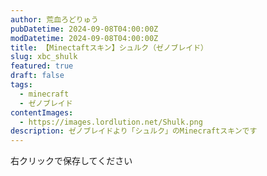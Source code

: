 ```yaml
---
author: 荒血ろどりゅう
pubDatetime: 2024-09-08T04:00:00Z
modDatetime: 2024-09-08T04:00:00Z
title: 【Minectaftスキン】シュルク（ゼノブレイド）
slug: xbc_shulk
featured: true
draft: false
tags:
  - minecraft
  - ゼノブレイド
contentImages:
  - https://images.lordlution.net/Shulk.png
description: ゼノブレイドより「シュルク」のMinecraftスキンです
---
```


<ContentImage
  imagePath={frontmatter.contentImages[0]}
  alt="ゼノブレイドのシュルクのMinecraftスキン画像"
  mode="mcskin"
  mask={false}
/>

右クリックで保存してください
